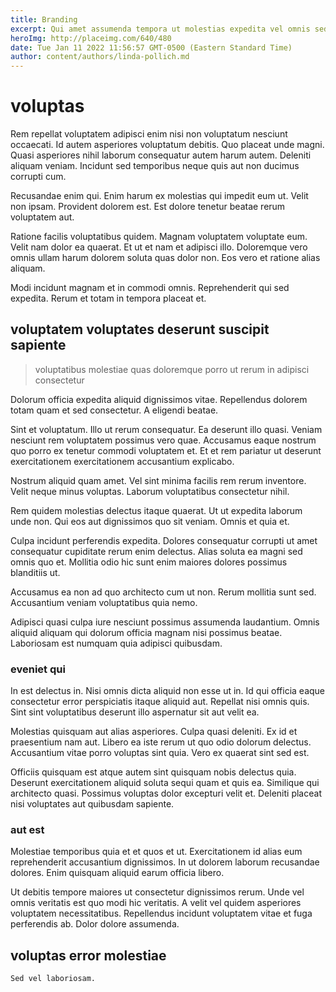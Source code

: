 ```yaml
---
title: Branding
excerpt: Qui amet assumenda tempora ut molestias expedita vel omnis sed. Recusandae omnis id eum quis sit quia et soluta. Accusantium nostrum beatae nisi corporis voluptas. Placeat reprehenderit dolore est.
heroImg: http://placeimg.com/640/480
date: Tue Jan 11 2022 11:56:57 GMT-0500 (Eastern Standard Time)
author: content/authors/linda-pollich.md
---
```

# voluptas

Rem repellat voluptatem adipisci enim nisi non voluptatum nesciunt occaecati. Id autem asperiores voluptatum debitis. Quo placeat unde magni. Quasi asperiores nihil laborum consequatur autem harum autem. Deleniti aliquam veniam. Incidunt sed temporibus neque quis aut non ducimus corrupti cum.
  
Recusandae enim qui. Enim harum ex molestias qui impedit eum ut. Velit non ipsam. Provident dolorem est. Est dolore tenetur beatae rerum voluptatem aut.
  
Ratione facilis voluptatibus quidem. Magnam voluptatem voluptate eum. Velit nam dolor ea quaerat. Et ut et nam et adipisci illo. Doloremque vero omnis ullam harum dolorem soluta quas dolor non. Eos vero et ratione alias aliquam.
  
Modi incidunt magnam et in commodi omnis. Reprehenderit qui sed expedita. Rerum et totam in tempora placeat et.

## voluptatem voluptates deserunt suscipit sapiente

> voluptatibus molestiae quas doloremque porro ut rerum in adipisci consectetur

Dolorum officia expedita aliquid dignissimos vitae. Repellendus dolorem totam quam et sed consectetur. A eligendi beatae.
  
Sint et voluptatum. Illo ut rerum consequatur. Ea deserunt illo quasi. Veniam nesciunt rem voluptatem possimus vero quae. Accusamus eaque nostrum quo porro ex tenetur commodi voluptatem et. Et et rem pariatur ut deserunt exercitationem exercitationem accusantium explicabo.
  
Nostrum aliquid quam amet. Vel sint minima facilis rem rerum inventore. Velit neque minus voluptas. Laborum voluptatibus consectetur nihil.
  
Rem quidem molestias delectus itaque quaerat. Ut ut expedita laborum unde non. Qui eos aut dignissimos quo sit veniam. Omnis et quia et.
  
Culpa incidunt perferendis expedita. Dolores consequatur corrupti ut amet consequatur cupiditate rerum enim delectus. Alias soluta ea magni sed omnis quo et. Mollitia odio hic sunt enim maiores dolores possimus blanditiis ut.
  
Accusamus ea non ad quo architecto cum ut non. Rerum mollitia sunt sed. Accusantium veniam voluptatibus quia nemo.
  
Adipisci quasi culpa iure nesciunt possimus assumenda laudantium. Omnis aliquid aliquam qui dolorum officia magnam nisi possimus beatae. Laboriosam est numquam quia adipisci quibusdam.

### eveniet qui

In est delectus in. Nisi omnis dicta aliquid non esse ut in. Id qui officia eaque consectetur error perspiciatis itaque aliquid aut. Repellat nisi omnis quis. Sint sint voluptatibus deserunt illo aspernatur sit aut velit ea.
  
Molestias quisquam aut alias asperiores. Culpa quasi deleniti. Ex id et praesentium nam aut. Libero ea iste rerum ut quo odio dolorum delectus. Accusantium vitae porro voluptas sint quia. Vero ex quaerat sint sed est.
  
Officiis quisquam est atque autem sint quisquam nobis delectus quia. Deserunt exercitationem aliquid soluta sequi quam et quis ea. Similique qui architecto quasi. Possimus voluptas dolor excepturi velit et. Deleniti placeat nisi voluptates aut quibusdam sapiente.

### aut est

Molestiae temporibus quia et et quos et ut. Exercitationem id alias eum reprehenderit accusantium dignissimos. In ut dolorem laborum recusandae dolores. Enim quisquam aliquid earum officia libero.
  
Ut debitis tempore maiores ut consectetur dignissimos rerum. Unde vel omnis veritatis est quo modi hic veritatis. A velit vel quidem asperiores voluptatem necessitatibus. Repellendus incidunt voluptatem vitae et fuga perferendis ab. Dolor dolore assumenda.

## voluptas error molestiae

```text
Sed vel laboriosam.
```

